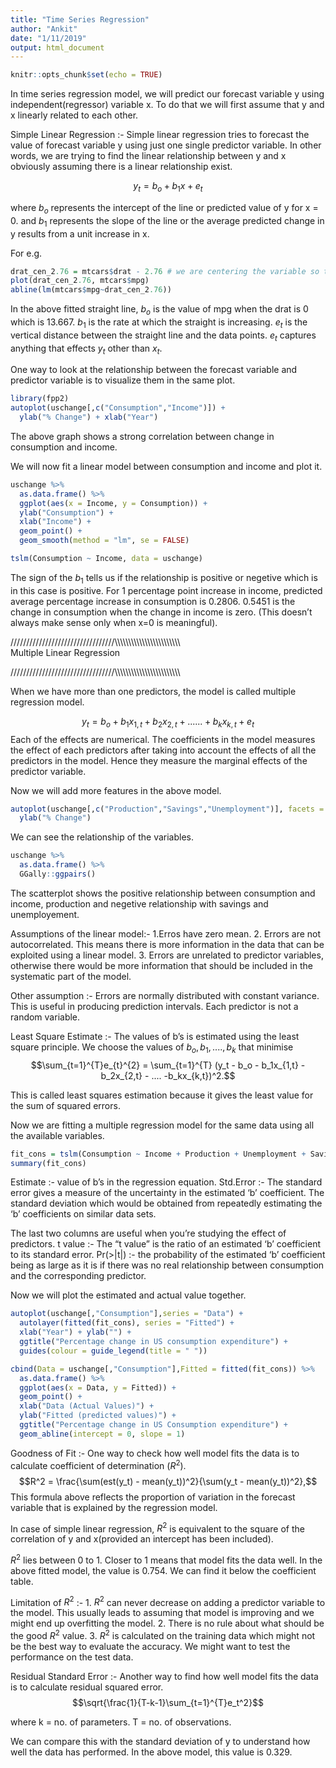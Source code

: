 ```yaml
---
title: "Time Series Regression"
author: "Ankit"
date: "1/11/2019"
output: html_document
---
```


```r
knitr::opts_chunk$set(echo = TRUE)
```

In time series regression model, we will predict our forecast variable y using independent(regressor) variable x. To do that we will first assume that y and x linearly related to each other.

Simple Linear Regression :- Simple linear regression tries to forecast the value of forecast variable y using just one single predictor variable. In other words, we are trying to find the linear relationship between y and x obviously assuming there is a linear relationship exist.

$$y_t = b_o + b_1 x + e_t$$

where $b_o$ represents the intercept of the line or predicted value of y for x = 0. 
and $b_1$ represents the slope of the line or the average predicted change in y results from a unit increase in x.

For e.g. 
```r
drat_cen_2.76 = mtcars$drat - 2.76 # we are centering the variable so that we can have a zero on the x-axis.
plot(drat_cen_2.76, mtcars$mpg)
abline(lm(mtcars$mpg~drat_cen_2.76))
```

In the above fitted straight line, $b_o$ is the value of mpg when the drat is 0 which is 13.667.
$b_1$ is the rate at which the straight is increasing.
$e_t$ is the vertical distance between the straight line and the data points. $e_t$ captures anything that effects $y_t$ other than $x_t$.

One way to look at the relationship between the forecast variable and predictor variable is to visualize them in the same plot.

```r
library(fpp2)
autoplot(uschange[,c("Consumption","Income")]) +
  ylab("% Change") + xlab("Year")
```

The above graph shows a strong correlation between change in consumption and income.

We will now fit a linear model between consumption and income and plot it.
```r
uschange %>%
  as.data.frame() %>%
  ggplot(aes(x = Income, y = Consumption)) +
  ylab("Consumption") +
  xlab("Income") +
  geom_point() +
  geom_smooth(method = "lm", se = FALSE)
```

```r
tslm(Consumption ~ Income, data = uschange)
```

The sign of the $b_1$ tells us if the relationship is positive or negetive which is in this case is positive.
For 1 percentage point increase in income, predicted average percentage increase in consumption is 0.2806.
0.5451 is the change in consumption when the change in income is zero. (This doesn't always make sense only when x=0 is meaningful).

/////////////////////////////////\\\\\\\\\\\\\\\\\\\\\\\\\\\\\\\\\\\\\\\\\\\\\\\\\
Multiple Linear Regression

/////////////////////////////////\\\\\\\\\\\\\\\\\\\\\\\\\\\\\\\\\\\\\\\\\\\\\\\\\

When we have more than one predictors, the model is called multiple regression model.

$$y_t = b_o +b_1x_{1,t} + b_2x_{2,t} +......+ b_kx_{k,t} + e_t$$
Each of the effects are numerical. The coefficients in the model measures the effect of each predictors after taking into account the effects of all the predictors in the model. Hence they measure the marginal effects of the predictor variable.

Now we will add more features in the above model.
```r
autoplot(uschange[,c("Production","Savings","Unemployment")], facets = TRUE) + 
  ylab("% Change")
```

We can see the relationship of the variables.
```r
uschange %>% 
  as.data.frame() %>%
  GGally::ggpairs()
```

The scatterplot shows the positive relationship between consumption and income, production and negetive relationship with savings and unemployement.

Assumptions of the linear model:-
1.Erros have zero mean.
2. Errors are not autocorrelated. This means there is more information in the data that can be exploited using a linear model.
3. Errors are unrelated to predictor variables, otherwise there would be more information that should be included in the systematic part of the model.

Other assumption :-
Errors are normally distributed with constant variance. This is useful in producing prediction intervals.
Each predictor is not a random variable.


Least Square Estimate :-
The values of b's is estimated using the least square principle. We choose the values of $b_o, b_1,....,b_k$ that minimise $$\sum_{t=1}^{T}e_{t}^{2} = \sum_{t=1}^{T} (y_t - b_o - b_1x_{1,t} - b_2x_{2,t} - .... -b_kx_{k,t})^2.$$

This is called least squares estimation because it gives the least value for the sum of squared errors. 

Now we are fitting a multiple regression model for the same data using all the available variables.
```r
fit_cons = tslm(Consumption ~ Income + Production + Unemployment + Savings, data = uschange)
summary(fit_cons)
```

Estimate :- value of b's in the regression equation.
Std.Error :- The standard error gives a measure of the uncertainty in the estimated 'b' coefficient. The standard deviation which would be obtained from repeatedly estimating the 'b' coefficients on similar data sets.

The last two columns are useful when you're studying the effect of predictors.
t value :- The “t value” is the ratio of an estimated 'b' coefficient to its standard error.
Pr(>|t|) :- the probability of the estimated 'b' coefficient being as large as it is if there was no real relationship between consumption and the corresponding predictor.

Now we will plot the estimated and actual value together. 
```r
autoplot(uschange[,"Consumption"],series = "Data") +
  autolayer(fitted(fit_cons), series = "Fitted") +
  xlab("Year") + ylab("") +
  ggtitle("Percentage change in US consumption expenditure") +
  guides(colour = guide_legend(title = " "))
```

```r
cbind(Data = uschange[,"Consumption"],Fitted = fitted(fit_cons)) %>%
  as.data.frame() %>%
  ggplot(aes(x = Data, y = Fitted)) +
  geom_point() +
  xlab("Data (Actual Values)") +
  ylab("Fitted (predicted values)") +
  ggtitle("Percentage change in US Consumption expenditure") +
  geom_abline(intercept = 0, slope = 1)
```

Goodness of Fit :-
One way to check how well model fits the data is to calculate coefficient of determination ($R^2$).
$$R^2 = \frac{\sum(est(y_t) - mean(y_t))^2}{\sum(y_t - mean(y_t))^2},$$
This formula above reflects the proportion of variation in the forecast variable that is explained by the regression model.

In case of simple linear regression, $R^2$ is equivalent to the square of the correlation of y and x(provided an intercept has been included).

$R^2$ lies between 0 to 1. Closer to 1 means that model fits the data well. 
In the above fitted model, the value is 0.754. We can find it below the coefficient table.

Limitation of $R^2$ :-
1. $R^2$ can never decrease on adding a predictor variable to the model. This usually leads to assuming that model is improving and we might end up overfitting the model.
2. There is no rule about what should be the good $R^2$ value. 
3. $R^2$ is calculated on the training data which might not be the best way to evaluate the accuracy. We might want to test the performance on the test data.

Residual Standard Error :-
Another way to find how well model fits the data is to calculate residual squared error.
$$\sqrt{\frac{1}{T-k-1}\sum_{t=1}^{T}e_t^2}$$

where k = no. of parameters.
T = no. of observations.

We can compare this with the standard deviation of y to understand how well the data has performed.
In the above model, this value is 0.329.